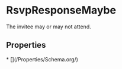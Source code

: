 
# RsvpResponseMaybe

The invitee may or may not attend.

## Properties

<Grid>
* [](/Properties/Schema.org/)

</Grid>

